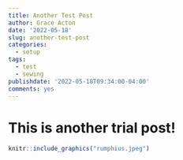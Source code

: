 ```yaml
---
title: Another Test Post
author: Grace Acton
date: '2022-05-18'
slug: another-test-post
categories:
  - setup
tags:
  - test
  - sewing
publishdate: '2022-05-18T09:34:00-04:00'
comments: yes
---
```


# This is another trial post!

```r
knitr::include_graphics("rumphius.jpeg")
```

